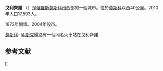 {{Infobox Russian town}}
'''戈利齊諾''' （{{lang-ru|Голи́цыно}}）是[[俄羅斯|俄羅斯]][[莫斯科州|莫斯科州]]西部的一個城市。位於[[莫斯科|莫斯科]]以西40公里。2010年人口17,593人。

1872年開埠。2004年設市。

[[莫斯科|莫斯科]]– [[明斯克|明斯克]]鐵路有一個同名火車站在戈利齊諾

==参考文献==
{{reflist}}

{{Cities and towns in Moscow Oblast}}

[[Category:莫斯科州城市|Г]]